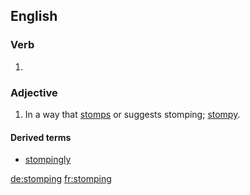 ==English==

===Verb===
{{head|en}}

# {{present participle of|stomp}}

===Adjective===
{{en-adj}}

# In a way that [[stomp]]s or suggests stomping; [[stompy]].

====Derived terms====
* [[stompingly]]

[[de:stomping]]
[[fr:stomping]]